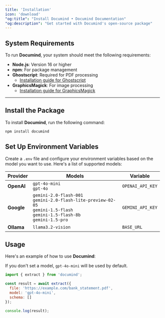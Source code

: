 ```yaml
---
title: 'Installation'
icon: 'download'
"og:title": "Install Documind • Documind Documentation" 
"og:description": "Get started with Documind's open-source package"
---
```


## System Requirements

To run **Documind**, your system should meet the following requirements:

- **Node.js**: Version 16 or higher  
- **npm**: For package management  
- **Ghostscript**: Required for PDF processing  
  - [Installation guide for Ghostscript](https://ghostscript.com/releases/index.html)  
- **GraphicsMagick**: For image processing  
  - [Installation guide for GraphicsMagick](http://www.graphicsmagick.org/download.html)  

---

## Install the Package

To install **Documind**, run the following command:

```bash
npm install documind
```

## Set Up Environment Variables

Create a `.env` file and configure your environment variables based on the model you want to use. Here's a list of supported models:

| Provider          | Models                                                                     | Variable         |
|-------------------|----------------------------------------------------------------------------|------------------|
| **OpenAI**        | `gpt-4o-mini`<br/>`gpt-4o`                                                 | `OPENAI_API_KEY` |
| **Google**        | `gemini-2.0-flash-001`<br/>`gemini-2.0-flash-lite-preview-02-05`<br/>`gemini-1.5-flash`<br/>`gemini-1.5-flash-8b`<br/>`gemini-1.5-pro`            | `GEMINI_API_KEY` |
| **Ollama**        | `llama3.2-vision`                                              | `BASE_URL`       |


## Usage

Here's an example of how to use **Documind**:

<Note> If you don't set a model, `gpt-4o-mini` will be used by default. </Note>

```javascript
import { extract } from 'documind';

const result = await extract({
  file: 'https://example.com/bank_statement.pdf',
  model: 'gpt-4o-mini',
  schema: []
});

console.log(result);
```